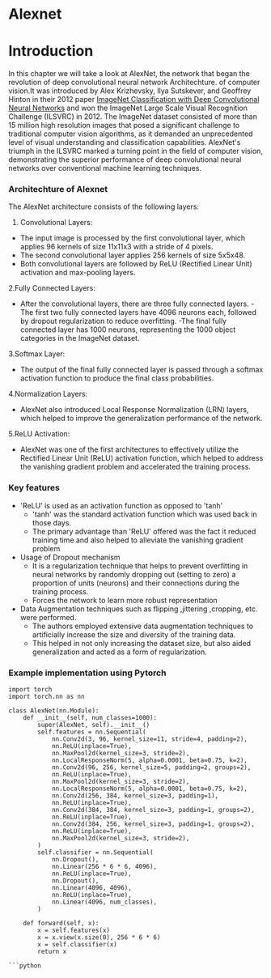 # Alexnet

# Introduction

In this chapter we will take a look at AlexNet, the network that began the revolution of deep convolutional neural network Architechture.
of computer vision.It was introduced by Alex Krizhevsky, Ilya Sutskever, and Geoffrey Hinton in their 2012 paper [ImageNet Classification with Deep Convolutional Neural Networks](https://proceedings.neurips.cc/paper_files/paper/2012/file/c399862d3b9d6b76c8436e924a68c45b-Paper.pdf) and won the ImageNet Large Scale Visual Recognition Challenge (ILSVRC) in 2012.
The ImageNet dataset consisted of more than 15 million high resolution images that posed a significant challenge to traditional computer vision algorithms, as it demanded an unprecedented level of visual understanding and classification capabilities.
AlexNet's triumph in the ILSVRC marked a turning point in the field of computer vision, demonstrating the superior performance of deep convolutional neural networks over conventional machine learning techniques.

### Architechture of Alexnet

The AlexNet architecture consists of the following layers:

1. Convolutional Layers:
- The input image is processed by the first convolutional layer, which applies 96 kernels of size 11x11x3 with a stride of 4 pixels.
- The second convolutional layer applies 256 kernels of size 5x5x48.
- Both convolutional layers are followed by ReLU (Rectified Linear Unit) activation and max-pooling layers.

2.Fully Connected Layers:

- After the convolutional layers, there are three fully connected layers.
-The first two fully connected layers have 4096 neurons each, followed by dropout regularization to reduce overfitting.
-The final fully connected layer has 1000 neurons, representing the 1000 object categories in the ImageNet dataset.

3.Softmax Layer:

- The output of the final fully connected layer is passed through a softmax activation function to produce the final class probabilities.

4.Normalization Layers:

- AlexNet also introduced Local Response Normalization (LRN) layers, which helped to improve the generalization performance of the network.

5.ReLU Activation:

- AlexNet was one of the first architectures to effectively utilize the Rectified Linear Unit (ReLU) activation function, which helped to address the vanishing gradient problem and accelerated the training process.

### Key features

- 'ReLU' is used as an activation function as opposed to 'tanh'
    - 'tanh' was the standard activation function which was used back in those days.
    - The primary advantage than 'ReLU' offered was the fact it reduced training time and also helped to alleviate the vanishing gradient problem
- Usage of Dropout mechanism
    - It is a regularization technique that helps to prevent overfitting in neural networks by randomly dropping out (setting to zero) a proportion of units (neurons) and their connections during the training process.
    - Forces the network to learn more robust representation
- Data Augmentation techniques such as flipping ,jittering ,cropping, etc. were performed.
    - The authors employed  extensive data augmentation techniques to artificially increase the size and diversity of the training data.
    - This helped in not only increasing the dataset size, but also aided generalization and acted as a form of regularization.

### Example implementation using Pytorch

```
import torch
import torch.nn as nn

class AlexNet(nn.Module):
    def __init__(self, num_classes=1000):
        super(AlexNet, self).__init__()
        self.features = nn.Sequential(
            nn.Conv2d(3, 96, kernel_size=11, stride=4, padding=2),
            nn.ReLU(inplace=True),
            nn.MaxPool2d(kernel_size=3, stride=2),
            nn.LocalResponseNorm(5, alpha=0.0001, beta=0.75, k=2),
            nn.Conv2d(96, 256, kernel_size=5, padding=2, groups=2),
            nn.ReLU(inplace=True),
            nn.MaxPool2d(kernel_size=3, stride=2),
            nn.LocalResponseNorm(5, alpha=0.0001, beta=0.75, k=2),
            nn.Conv2d(256, 384, kernel_size=3, padding=1),
            nn.ReLU(inplace=True),
            nn.Conv2d(384, 384, kernel_size=3, padding=1, groups=2),
            nn.ReLU(inplace=True),
            nn.Conv2d(384, 256, kernel_size=3, padding=1, groups=2),
            nn.ReLU(inplace=True),
            nn.MaxPool2d(kernel_size=3, stride=2),
        )
        self.classifier = nn.Sequential(
            nn.Dropout(),
            nn.Linear(256 * 6 * 6, 4096),
            nn.ReLU(inplace=True),
            nn.Dropout(),
            nn.Linear(4096, 4096),
            nn.ReLU(inplace=True),
            nn.Linear(4096, num_classes),
        )

    def forward(self, x):
        x = self.features(x)
        x = x.view(x.size(0), 256 * 6 * 6)
        x = self.classifier(x)
        return x

```python
